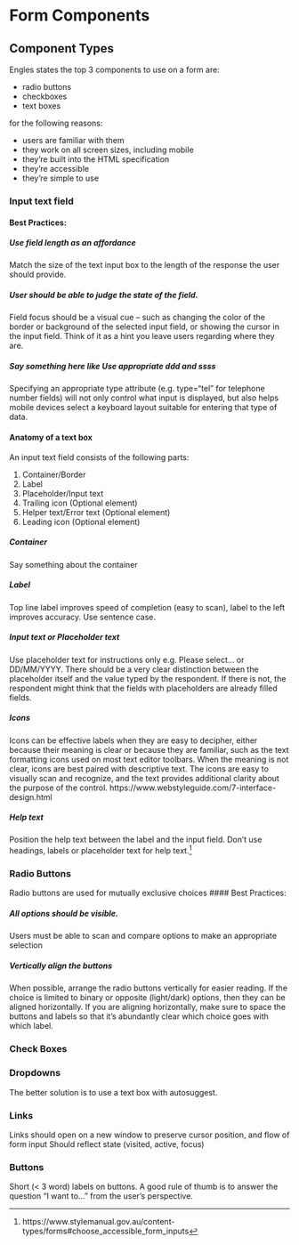# Form Components {#formComponents}

## Component Types

Engles states the top 3 components to use on a form are:

* radio buttons
* checkboxes
* text boxes

for the following reasons: 

* users are familiar with them
* they work on all screen sizes, including mobile
* they’re built into the HTML specification
* they’re accessible 
* they’re simple to use 


### Input text field


#### Best Practices: 

##### Use field length as an affordance 
Match the size of the text input box to the length of the response the user should provide. 

##### User should be able to judge the state of the field. 
Field focus should be a visual cue – such as changing the color of the border or background of the selected input field, or showing the cursor in the input field. Think of it as a hint you leave users regarding where they are.

##### Say something here like Use appropriate ddd and ssss 
Specifying an appropriate type attribute (e.g. type="tel" for telephone number fields) will not only control what input is displayed, but also helps mobile devices select a keyboard layout suitable for entering that type of data.

#### Anatomy of a text box 

An input text field consists of the following parts:

1. Container/Border
1. Label
1. Placeholder/Input text
1. Trailing icon (Optional element)
1. Helper text/Error text (Optional element)
1. Leading icon (Optional element)

##### Container 
Say something about the container

##### Label 
Top line label improves speed of completion (easy to scan), label to the left improves accuracy. Use sentence case. 

##### Input text or Placeholder text 
Use placeholder text for instructions only e.g. Please select… or DD/MM/YYYY. There should be a very clear distinction between the placeholder itself and the value typed by the respondent. If there is not, the respondent might think that the fields with placeholders are already filled fields.

##### Icons
Icons can be effective labels when they are easy to decipher, either because their meaning is clear or because they are familiar, such as the text formatting icons used on most text editor toolbars. When the meaning is not clear, icons are best paired with descriptive text. The icons are easy to visually scan and recognize, and the text provides additional clarity about the purpose of the control.
https://www.webstyleguide.com/7-interface-design.html

##### Help text 
Position the help text between the label and the input field. Don’t use headings, labels or placeholder text for help text.^[https://www.stylemanual.gov.au/content-types/forms#choose_accessible_form_inputs]



### Radio Buttons
Radio buttons are used for mutually exclusive choices 
#### Best Practices: 

##### All options should be visible. 
Users must be able to scan and compare options to make an appropriate selection 

#####  Vertically align the buttons 
When possible, arrange the radio buttons vertically for easier reading. If the choice is limited to binary or opposite (light/dark) options, then they can be aligned horizontally.  If you are aligning horizontally, make sure to space the buttons and labels so that it's abundantly clear which choice goes with which label. 

### Check Boxes

### Dropdowns

The better solution is to use a text box with autosuggest.

### Links
Links should open on a new window to preserve cursor position, and flow of form input 
Should reflect state (visited, active, focus) 

### Buttons
Short (< 3 word) labels on buttons. A good rule of thumb is to answer the question “I want to…” from the user’s perspective. 

